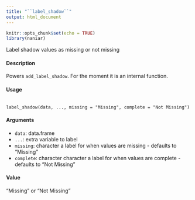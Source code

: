 ---
title: "``label_shadow``"
output: html_document
---

```{r setup, include=FALSE}
knitr::opts_chunk$set(echo = TRUE)
library(naniar)
```
 Label shadow values as missing or not missing

####  Description 

Powers ``add_label_shadow``. For the moment it is an internal function.

####  Usage 
<pre><code>
label_shadow(data, ..., missing = "Missing", complete = "Not Missing")
</code></pre>

#### Arguments 

* ``data``: data.frame
* ``...``: extra variable to label
* ``missing``: character a label for when values are missing - defaults to "Missing"
* ``complete``: character character a label for when values are complete - defaults to "Not Missing"

#### Value 

"Missing" or "Not Missing"